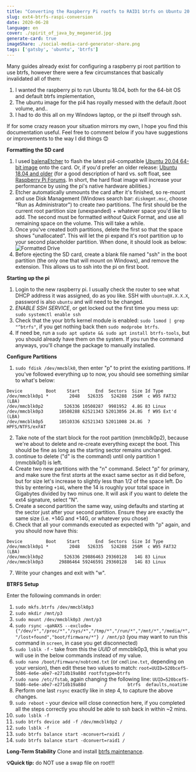 ```yaml
---
title: "Converting the Raspberry Pi rootfs to RAID1 btrfs on Ubuntu 20.04"
slug: ext4-btrfs-raspi-conversion
date: 2020-06-28
language: en
cover: ./spirit_of_java_by_meganerid.jpg
generate-card: true
imageShare: ./social-media-card-generator-share.png
tags: ['gatsby', 'ubuntu', 'btrfs']
---
```



Many guides already exist for configuring a raspberry pi root partition to use btrfs, however there were a few circumstances that basically invalidated all of them:
1. I wanted the raspberry pi to run Ubuntu 18.04, both for the 64-bit OS and default btrfs implementation,
2. The ubuntu image for the pi4 has royally messed with the default /boot volume, and..
3. I had to do this all on my Windows laptop, or the pi itself through ssh. 

If for some crazy reason your situation mirrors my own, I hope you find this documentation useful. Feel free to comment below if you have suggestions or improvements to the way I did things 😊


**Formatting the SD card**

1. I used [balenaEtcher](https://www.balena.io/etcher/) to flash the latest pi4-compatible [Ubuntu 20.04 64-bit image](https://ubuntu.com/download/raspberry-pi) onto the card. Or, if you'd prefer an older release: [Ubuntu 18.04 and older](http://cdimage.ubuntu.com/ubuntu/releases/18.04.5/release/) (for a good description of hard vs. soft float, see [Raspberry Pi Forums](https://www.raspberrypi.org/forums/viewtopic.php?t=11177). In short, the hard float image will increase your performance by using the pi's native hardware abilities.)
2. Etcher automatically unmounts the card after it's finished, so re-mount and use Disk Management (Windows search bar: `diskmgmt.msc`, choose "Run as Administrator") to create _two_ partitions. The first should be the current root partition size (unexpanded) + whatever space you'd like to add. The second must be formatted _without_ Quick Format, and use all remaining space on the volume. This will take a while.
3. Once you've created both partitions, delete the first so that the space shows "unallocated". This will let the pi expand it's root partition up to your second placeholder partition. When done, it should look as below: ![Formatted Drive](./formatted.png)
4. Before ejecting the SD card, create a blank file named "ssh" in the boot partition (the only one that will mount on Windows), and remove the extension. This allows us to ssh into the pi on first boot.

**Starting up the pi**

1. Login to the new raspberry pi. I usually check the router to see what DHCP address it was assigned, do as you like. SSH with `ubuntu@X.X.X.X`, password is also `ubuntu` and will need to be changed.
2. _ENABLE SSH SERVICE_, or get locked out the first time you mess up: `sudo systemctl enable ssh`
3. Check that the your btrfs kernel module is enabled: `sudo lsmod | grep "^btrfs"`, if you get nothing back then `sudo modprobe btrfs`.
4. If need be, run a `sudo apt update && sudo apt install btrfs-tools`, but you should already have them on the system. If you run the command anyways, you'll change the package to manually installed.

**Configure Partitions**

1. `sudo fdisk /dev/mmcblk0`, then enter "p" to print the existing partitions. If you've followed everything up to now, you should see something similar to what's below:
```
Device         Boot    Start      End  Sectors  Size Id Type
/dev/mmcblk0p1 *        2048   526335   524288  256M  c W95 FAT32 (LBA)
/dev/mmcblk0p2        526336 10508287  9981952  4.8G 83 Linux
/dev/mmcblk0p3      10508288 62521343 52013056 24.8G  f W95 Ext'd (LBA)
/dev/mmcblk0p5      10510336 62521343 52011008 24.8G  7 HPFS/NTFS/exFAT
```
2. Take note of the start block for the root partition (mmcblk0p2), because we're about to delete and re-create everything except the boot. This should be fine as long as the starting sector remains unchanged.
3. continue to delete ("d" is the command) until only partition 1 (mmcblk0p1) is left.
4. Create two new partitions with the "n" command. Select "p" for primary, and make sure the first _starts_ at the exact same sector as it did before, but for size let's increase to slightly less than 1/2 of the space left. Do this by entering `+14G`, where the 14 is roughly your total space in Gigabytes divided by two minus one. It will ask if you want to delete the ext4 signature, select "N".
5. Create a second partition the same way, using defaults and starting at the sector just after your second partition. Ensure they are exactly the same size (i.e. +14G and +14G, or whatever you chose)
6. Check that all your commands executed as expected with "p" again, and you should now have this:
```
Device         Boot    Start      End  Sectors  Size Id Type
/dev/mmcblk0p1 *        2048   526335   524288  256M  c W95 FAT32 (LBA)
/dev/mmcblk0p2        526336 29886463 29360128   14G 83 Linux
/dev/mmcblk0p3      29886464 59246591 29360128   14G 83 Linux
```
7. Write your changes and exit with "w".

**BTRFS Setup**

Enter the following commands in order: 
1. `sudo mkfs.btrfs /dev/mmcblk0p3`
2. `sudo mkdir /mnt/p3`
3. `sudo mount /dev/mmcblk0p3 /mnt/p3`
4. `sudo rsync -qaHAXS --exclude={"/dev/*","/proc/*","/sys/*","/tmp/*","/run/*","/mnt/*","/media/*","/lost+found","boot/firmware/*"} / /mnt/p3` (you may want to run this command in `screen`, in case you get disconnected)
5. `sudo lsblk -f` - take from this the _UUID_ of mmcblk0p3, this is what you will use in the below commands instead of my value.
6. `sudo nano /boot/firmware/nobtcmd.txt` (or `cmdline.txt`, depending on your version), then edit these two values to match: `root=UUID=520bcef5-5b86-4e6e-a0e7-e271db19a88d rootfstype=btrfs`
7. `sudo nano /etc/fstab`, again changing the following line: `UUID=520bcef5-5b86-4e6e-a0e7-e271db19a88d       /        btrfs  defaults,noatime`
8. Perform one last `rsync` exactly like in step 4, to capture the above changes.
9. `sudo reboot` - your device will close connection here, if you completed all the steps correctly you should be able to ssh back in within ~2 mins.
10. `sudo lsblk -f`
11. `sudo btrfs device add -f /dev/mmcblk0p2 /`
12. `sudo lsblk -f`
13. `sudo btrfs balance start -mconvert=raid1 /`
14. `sudo btrfs balance start -dconvert=raid1 /`

**Long-Term Stability**
Clone and install [btrfs maintenance](https://github.com/kdave/btrfsmaintenance.git).

**💡Quick tip:** do NOT use a swap file on root!!!

